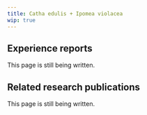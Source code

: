 ---
title: Catha edulis + Ipomea violacea
wip: true
---

## Experience reports

This page is still being written.

## Related research publications

This page is still being written.

